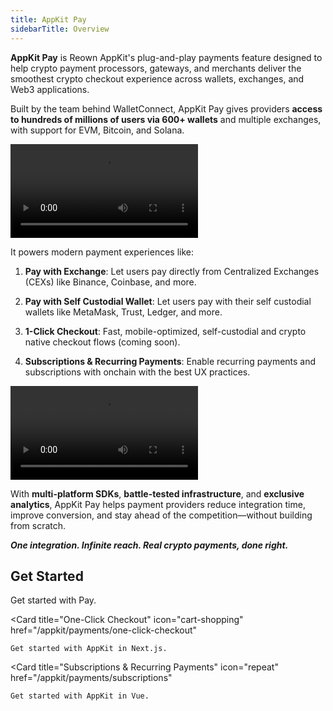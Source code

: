 ```yaml
---
title: AppKit Pay
sidebarTitle: Overview
---
```


**AppKit Pay** is Reown AppKit's plug-and-play payments feature designed to help crypto payment processors, gateways, and merchants deliver the smoothest crypto checkout experience across wallets, exchanges, and Web3 applications.

Built by the team behind WalletConnect, AppKit Pay gives providers **access to hundreds of millions of users via 600+ wallets** and multiple exchanges, with support for EVM, Bitcoin, and Solana. 

<Frame caption="AppKit Pay Demo">
<video
  controls
  autoPlay
  loop
  src="/images/appkit-pay-with-exchange.mp4"
></video>
</Frame>

It powers modern payment experiences like:

1. **Pay with Exchange**: Let users pay directly from Centralized Exchanges (CEXs) like Binance, Coinbase, and more.

2. **Pay with Self Custodial Wallet**: Let users pay with their self custodial wallets like MetaMask, Trust, Ledger, and more.

2. **1-Click Checkout**: Fast, mobile-optimized, self-custodial and crypto native checkout flows (coming soon).

3. **Subscriptions & Recurring Payments**: Enable recurring payments and subscriptions with onchain with the best UX practices.

<Frame caption="AppKit Pay with Self Custodial Wallet Demo">
<video
  controls
  autoPlay
  loop
  src="/images/appkit-self-checkout.mp4"
></video>
</Frame>

With **multi-platform SDKs**, **battle-tested infrastructure**, and **exclusive analytics**, AppKit Pay helps payment providers reduce integration time, improve conversion, and stay ahead of the competition—without building from scratch.

***One integration. Infinite reach. Real crypto payments, done right.***

## Get Started

<CardGroup cols={3}>
  <Card title="Pay with Exchange" icon="money-check-dollar" href="/appkit/payments/pay-with-exchange">
    Get started with Pay.
  </Card>

  <Card
    title="One-Click Checkout"
    icon="cart-shopping"
    href="/appkit/payments/one-click-checkout"
  >
    Get started with AppKit in Next.js.
  </Card>

  <Card
    title="Subscriptions & Recurring Payments"
    icon="repeat"
    href="/appkit/payments/subscriptions"
  >
    Get started with AppKit in Vue.
  </Card>
</CardGroup>
